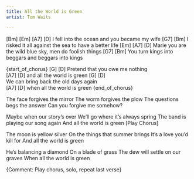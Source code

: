 ```yaml
---
title: All the World is Green
artist: Tom Waits

---
```


[Bm]           [Em]  [A7]            [D]
I fell into the ocean  and you became my wife
[G7]                                        [Bm]
 I risked it all against the sea to have a better life
          [Em]             [A7]         [D]
Marie you are the wild blue sky, men do foolish things
[G7]                                      [Bm]
 You turn kings into beggars and beggars into kings

{start_of_chorus}
  [G]                  [D] 
Pretend that you owe me nothing      
   [A7]             [D]
and all the world is green
[G]                   [D]        
 We can bring back the old days again     
    [A7]             [D]
when all the world is green
{end_of_chorus}

The face forgives the mirror
The worm forgives the plow
The questions begs the answer
Can you forgive me somehow?

Maybe when our story's over
We'll go where it's always spring
The band is playing our song again
And all the world is green [Play Chorus]

The moon is yellow silver
On the things that summer brings
It's a love you'd kill for
And all the world is green

He's balancing a diamond
On a blade of grass
The dew will settle on our graves
When all the world is green

{Comment: Play chorus, solo, repeat last verse}

